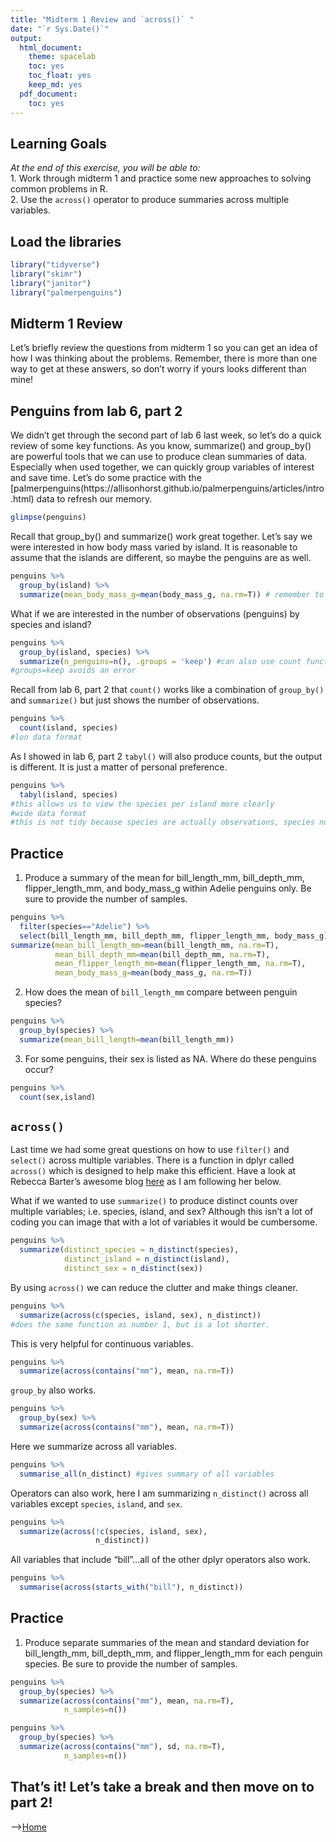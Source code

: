 ```yaml
---
title: "Midterm 1 Review and `across()` "
date: "`r Sys.Date()`"
output:
  html_document: 
    theme: spacelab
    toc: yes
    toc_float: yes
    keep_md: yes
  pdf_document:
    toc: yes
---
```


## Learning Goals
*At the end of this exercise, you will be able to:*    
1. Work through midterm 1 and practice some new approaches to solving common problems in R.    
2. Use the `across()` operator to produce summaries across multiple variables. 

## Load the libraries
```r
library("tidyverse")
library("skimr")
library("janitor")
library("palmerpenguins")
```

## Midterm 1 Review
Let's briefly review the questions from midterm 1 so you can get an idea of how I was thinking about the problems. Remember, there is more than one way to get at these answers, so don't worry if yours looks different than mine!  

## Penguins from lab 6, part 2
We didn't get through the second part of lab 6 last week, so let's do a quick review of some key functions. As you know, summarize() and group_by() are powerful tools that we can use to produce clean summaries of data. Especially when used together, we can quickly group variables of interest and save time. Let's do some practice with the [palmerpenguins(https://allisonhorst.github.io/palmerpenguins/articles/intro.html) data to refresh our memory.

```r
glimpse(penguins)
```

Recall that group_by() and summarize() work great together. Let's say we were interested in how body mass varied by island. It is reasonable to assume that the islands are different, so maybe the penguins are as well.
```r
penguins %>% 
  group_by(island) %>% 
  summarize(mean_body_mass_g=mean(body_mass_g, na.rm=T)) # remember to remove those NA's!
```

What if we are interested in the number of observations (penguins) by species and island?
```r
penguins %>% 
  group_by(island, species) %>% 
  summarize(n_penguins=n(), .groups = 'keep') #can also use count function when it's grouby then n()
#groups=keep avoids an error
```

Recall from lab 6, part 2 that `count()` works like a combination of `group_by()` and `summarize()` but just shows the number of observations.
```r
penguins %>% 
  count(island, species)
#lon data format
```

As I showed in lab 6, part 2 `tabyl()` will also produce counts, but the output is different. It is just a matter of personal preference.
```r
penguins %>% 
  tabyl(island, species)
#this allows us to view the species per island more clearly
#wide data format
#this is not tidy because species are actually observations, species not supposed to be variable names
```

## Practice
1. Produce a summary of the mean for bill_length_mm, bill_depth_mm, flipper_length_mm, and body_mass_g within Adelie penguins only. Be sure to provide the number of samples.
```r
penguins %>% 
  filter(species=="Adelie") %>% 
  select(bill_length_mm, bill_depth_mm, flipper_length_mm, body_mass_g) %>% 
summarize(mean_bill_length_mm=mean(bill_length_mm, na.rm=T),
          mean_bill_depth_mm=mean(bill_depth_mm, na.rm=T),
          mean_flipper_length_mm=mean(flipper_length_mm, na.rm=T),
          mean_body_mass_g=mean(body_mass_g, na.rm=T))

```

2. How does the mean of `bill_length_mm` compare between penguin species?
```r
penguins %>% 
  group_by(species) %>% 
  summarize(mean_bill_length=mean(bill_length_mm))
```


3. For some penguins, their sex is listed as NA. Where do these penguins occur?
```r
penguins %>% 
  count(sex,island)
```

## `across()`
Last time we had some great questions on how to use `filter()` and `select()` across multiple variables. There is a function in dplyr called `across()` which is designed to help make this efficient. Have a look at Rebecca Barter's awesome blog [here](http://www.rebeccabarter.com/blog/2020-07-09-across/) as I am following her below.  

What if we wanted to use `summarize()` to produce distinct counts over multiple variables; i.e. species, island, and sex? Although this isn't a lot of coding you can image that with a lot of variables it would be cumbersome.
```r
penguins %>%
  summarize(distinct_species = n_distinct(species),
            distinct_island = n_distinct(island),
            distinct_sex = n_distinct(sex))
```

By using `across()` we can reduce the clutter and make things cleaner. 
```r
penguins %>%
  summarize(across(c(species, island, sex), n_distinct))
#does the same function as number 1, but is a lot shorter.
```

This is very helpful for continuous variables.
```r
penguins %>%
  summarize(across(contains("mm"), mean, na.rm=T))
```

`group_by` also works.
```r
penguins %>%
  group_by(sex) %>% 
  summarize(across(contains("mm"), mean, na.rm=T))
```

Here we summarize across all variables.
```r
penguins %>%
  summarise_all(n_distinct) #gives summary of all variables
```

Operators can also work, here I am summarizing `n_distinct()` across all variables except `species`, `island`, and `sex`.
```r
penguins %>%
  summarize(across(!c(species, island, sex), 
                   n_distinct))
```

All variables that include "bill"...all of the other dplyr operators also work.
```r
penguins %>%
  summarise(across(starts_with("bill"), n_distinct))
```

## Practice
1. Produce separate summaries of the mean and standard deviation for bill_length_mm, bill_depth_mm, and flipper_length_mm for each penguin species. Be sure to provide the number of samples.  
```r
penguins %>%
  group_by(species) %>% 
  summarize(across(contains("mm"), mean, na.rm=T),
            n_samples=n())
```

```r
penguins %>%
  group_by(species) %>% 
  summarize(across(contains("mm"), sd, na.rm=T),
            n_samples=n())
```

## That's it! Let's take a break and then move on to part 2! 

-->[Home](https://jmledford3115.github.io/datascibiol/)  
